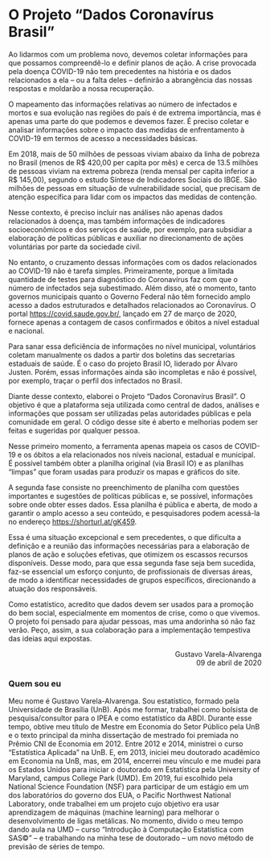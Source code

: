 # O Projeto "Dados Coronavírus Brasil"

Ao lidarmos com um problema novo, devemos coletar informações para que possamos compreendê-lo e definir planos de ação. A crise provocada pela doença COVID-19 não tem precedentes na história e os dados relacionados a ela – ou a falta deles – definirão a abrangência das nossas respostas e moldarão a nossa recuperação.

O mapeamento das informações relativas ao número de infectados e mortos e sua evolução nas regiões do país é de extrema importância, mas é apenas uma parte do que podemos e devemos fazer. É preciso coletar e analisar informações sobre o impacto das medidas de enfrentamento à COVID-19 em termos de acesso a necessidades básicas.

Em 2018, mais de 50 milhões de pessoas viviam abaixo da linha de pobreza no Brasil (menos de R\$ 420,00 per capita por mês) e cerca de 13.5 milhões de pessoas viviam na extrema pobreza (renda mensal per capita inferior a R\$ 145,00), segundo o estudo Síntese de Indicadores Sociais do IBGE. São milhões de pessoas em situação de vulnerabilidade social, que precisam de atenção específica para lidar com os impactos das medidas de contenção. 

Nesse contexto, é preciso incluir nas análises não apenas dados relacionados à doença, mas também informações de indicadores socioeconômicos e dos serviços de saúde, por exemplo, para subsidiar a elaboração de políticas públicas e auxiliar no direcionamento de ações voluntárias por parte da sociedade civil. 

No entanto, o cruzamento dessas informações com os dados relacionados ao COVID-19 não é tarefa simples. Primeiramente, porque a limitada quantidade de testes para diagnóstico do Coronavírus faz com que o número de infectados seja subestimado. Além disso, até o momento, tanto governos municipais quanto o Governo Federal não têm fornecido amplo acesso a dados estruturados e detalhados relacionados ao Coronavírus. O portal [https://covid.saude.gov.br/](https://covid.saude.gov.br/), lançado em 27 de março de 2020, fornece apenas a contagem de casos confirmados e óbitos a nível estadual e nacional.

Para sanar essa deficiência de informações no nível municipal, voluntários coletam manualmente os dados a partir dos boletins das secretarias estaduais de saúde. É o caso do projeto Brasil IO, liderado por Álvaro Justen. Porém, essas informações ainda são incompletas e não é possível, por exemplo, traçar o perfil dos infectados no Brasil. 

Diante desse contexto, elaborei o Projeto "Dados Coronavírus Brasil". O objetivo é que a plataforma seja utilizada como central de dados, análises e informações que possam ser utilizadas pelas autoridades públicas e pela comunidade em geral. O código desse site é aberto e melhorias podem ser feitas e sugeridas por qualquer pessoa.

Nesse primeiro momento, a ferramenta apenas mapeia os casos de COVID-19 e os óbitos a ela relacionados nos níveis nacional, estadual e municipal. É possível também obter a planilha original (via Brasil IO) e as planilhas “limpas” que foram usadas para produzir os mapas e gráficos do site.

A segunda fase consiste no preenchimento de planilha com questões importantes e sugestões de políticas públicas e, se possível, informações sobre onde obter esses dados. Essa planilha é pública e aberta, de modo a garantir o amplo acesso a seu conteúdo, e pesquisadores podem acessá-la no endereço [https://shorturl.at/gK459](https://shorturl.at/gK459).

Essa é uma situação excepcional e sem precedentes, o que dificulta a definição e a reunião das informações necessárias para a elaboração de planos de ação e soluções efetivas, que otimizem os escassos recursos disponíveis. Desse modo, para que essa segunda fase seja bem sucedida, faz-se essencial um esforço conjunto, de profissionais de diversas áreas, de modo a identificar necessidades de grupos específicos, direcionando a atuação dos responsáveis.

Como estatístico, acredito que dados devem ser usados para a promoção do bem social, especialmente em momentos de crise, como o que vivemos. O projeto foi pensado para ajudar pessoas, mas uma andorinha só não faz verão. Peço, assim, a sua colaboração para a implementação tempestiva das ideias aqui expostas.


<div style="text-align: right"> Gustavo Varela-Alvarenga </br> 09 de abril de 2020 </div>

### Quem sou eu

Meu nome é Gustavo Varela-Alvarenga. Sou estatístico, formado pela Universidade de Brasília (UnB). Após me formar, trabalhei como bolsista de pesquisa/consultor para o IPEA e como estatístico da ABDI. Durante esse tempo, obtive meu título de Mestre em Economia do Setor Público pela UnB e o texto principal da minha dissertação de mestrado foi premiada no Prêmio CNI de Economia em 2012. Entre 2012 e 2014, ministrei o curso “Estatística Aplicada” na UnB. E, em 2013, iniciei meu doutorado acadêmico em Economia na UnB, mas, em 2014, encerrei meu vínculo e me mudei para os Estados Unidos para iniciar o doutorado em Estatística pela University of Maryland, campus College Park (UMD). Em 2019, fui escolhido pela National Science Foundation (NSF) para participar de um estágio em um dos laboratórios do governo dos EUA, o Pacific Northwest National Laboratory, onde trabalhei em um projeto cujo objetivo era usar aprendizagem de máquinas (machine learning) para melhorar o desenvolvimento de ligas metálicas. No momento, divido o meu tempo dando aula na UMD – curso “Introdução à Computação Estatística com SAS©” – e trabalhando na minha tese de doutorado – um novo método de previsão de séries de tempo.





